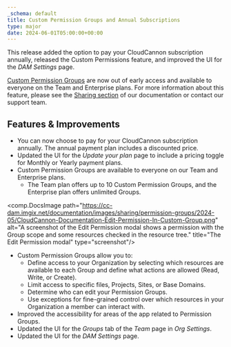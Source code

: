 ```yaml
---
_schema: default
title: Custom Permission Groups and Annual Subscriptions
type: major
date: 2024-06-01T05:00:00+00:00
---
```

This release added the option to pay your CloudCannon subscription annually, released the Custom Permissions feature, and improved the UI for the *DAM Settings* page.

<a href="/documentation/articles/what-are-custom-permission-groups/" target="_blank" rel="noopener">Custom Permission Groups</a> are now out of early access and available to everyone on the Team and Enterprise plans. For more information about this feature, please see the <a href="/documentation/articles/introduction-to-sharing/" target="_blank" rel="noopener">Sharing section</a> of our documentation or contact our support team.

## Features & Improvements

* You can now choose to pay for your CloudCannon subscription annually. The annual payment plan includes a discounted price.
* Updated the UI for the *Update your plan* page to include a pricing toggle for Monthly or Yearly payment plans.
* Custom Permission Groups are available to everyone on our Team and Enterprise plans.
  * The Team plan offers up to 10 Custom Permission Groups, and the Enterprise plan offers unlimited Groups.

<comp.DocsImage path="https://cc-dam.imgix.net/documentation/images/sharing/permission-groups/2024-05/CloudCannon-Documentation-Edit-Permission-In-Custom-Group.png" alt="A screenshot of the Edit Permission modal shows a permission with the Group scope and some resources checked in the resource tree." title="The Edit Permission modal" type="screenshot"/>

* Custom Permission Groups allow you to:
  * Define access to your Organization by selecting which resources are available to each Group and define what actions are allowed (Read, Write, or Create).
  * Limit access to specific files, Projects, Sites, or Base Domains.
  * Determine who can edit your Permission Groups.
  * Use exceptions for fine-grained control over which resources in your Organization a member can interact with.
* Improved the accessibility for areas of the app related to Permission Groups.
* Updated the UI for the *Groups* tab of the *Team* page in *Org Settings*.
* Updated the UI for the *DAM Settings* page.